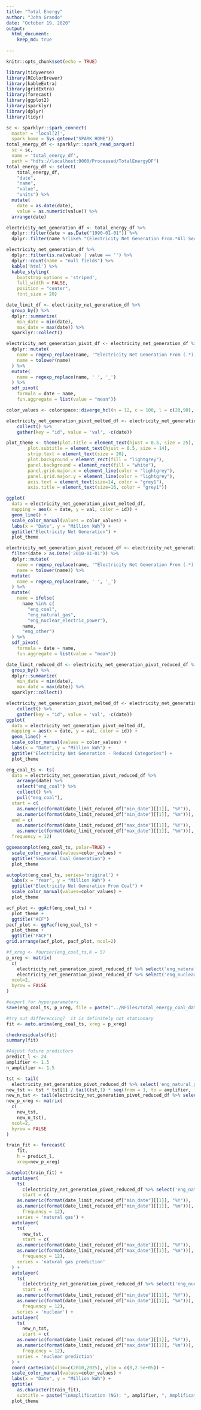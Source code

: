 ```yaml
---
title: "Total Energy"
author: "John Grando"
date: "October 19, 2020"
output: 
  html_document:
    keep_md: true
  
---
```


```r
knitr::opts_chunk$set(echo = TRUE)
```

```r
library(tidyverse)
library(RColorBrewer)
library(kableExtra)
library(gridExtra)
library(forecast)
library(ggplot2)
library(sparklyr)
library(dplyr)
library(tidyr)
```

```r
sc <- sparklyr::spark_connect(
  master = 'local[2]', 
  spark_home = Sys.getenv("SPARK_HOME"))
total_energy_df <- sparklyr::spark_read_parquet(
  sc = sc, 
  name = 'total_energy_df', 
  path = "hdfs://localhost:9000/Processed/TotalEnergyDF")
total_energy_df <- select(
    total_energy_df, 
    "date", 
    "name", 
    "value", 
    "units") %>% 
  mutate(
    date = as.date(date),
    value = as.numeric(value)) %>% 
  arrange(date)
```

```r
electricity_net_generation_df <- total_energy_df %>% 
  dplyr::filter(date > as.Date("1990-01-01")) %>% 
  dplyr::filter(name %rlike% "(Electricity Net Generation From.*All Sectors$)")
```

```r
electricity_net_generation_df %>% 
  dplyr::filter(is.na(value) | value == '') %>% 
  dplyr::count(name = "null fields") %>% 
  kable('html') %>% 
  kable_styling(
    bootstrap_options = 'striped',
    full_width = FALSE,
    position = "center",
    font_size = 20)
```


```r
date_limit_df <- electricity_net_generation_df %>% 
  group_by() %>% 
  dplyr::summarize(
    min_date = min(date), 
    max_date = max(date)) %>% 
  sparklyr::collect()
```


```r
electricity_net_generation_pivot_df <- electricity_net_generation_df %>% 
  dplyr::mutate(
    name = regexp_replace(name, '^Electricity Net Generation From (.*), All Sectors$', 'eng_$1'),
    name = tolower(name)
  ) %>% 
  mutate(
    name = regexp_replace(name, ' ', '_')
  ) %>% 
  sdf_pivot(
    formula = date ~ name, 
    fun.aggregate = list(value = "mean"))

```

```r
color_values <- colorspace::diverge_hcl(n = 12, c = 100, l = c(20,90), power = 1)

electricity_net_generation_pivot_melted_df <- electricity_net_generation_pivot_df %>% 
    collect() %>% 
    gather(key = "id", value = 'val', -c(date))

plot_theme <- theme(plot.title = element_text(hjust = 0.5, size = 25),
        plot.subtitle = element_text(hjust = 0.5, size = 14),
        strip.text = element_text(size = 20),
        plot.background = element_rect(fill = "lightgrey"), 
        panel.background = element_rect(fill = "white"), 
        panel.grid.major.x = element_line(color = "lightgrey"), 
        panel.grid.major.y = element_line(color = "lightgrey"), 
        axis.text = element_text(size=14, color = "grey1"), 
        axis.title = element_text(size=16, color = "grey1"))

ggplot(
  data = electricity_net_generation_pivot_melted_df, 
  mapping = aes(x = date, y = val, color = id)) +
  geom_line() +
  scale_color_manual(values = color_values) +
  labs(x = "Date", y = "Million kWh") +
  ggtitle("Electricity Net Generation") +
  plot_theme
```

```r
electricity_net_generation_pivot_reduced_df <- electricity_net_generation_df %>% 
  filter(date > as.Date('2010-01-01')) %>% 
  dplyr::mutate(
    name = regexp_replace(name, '^Electricity Net Generation From (.*), All Sectors$', 'eng_$1'),
    name = tolower(name)) %>% 
  mutate(
    name = regexp_replace(name, ' ', '_')
  ) %>% 
  mutate(
    name = ifelse(
      name %in% c(
        "eng_coal", 
        "eng_natural_gas", 
        "eng_nuclear_electric_power"), 
      name, 
      "eng_other")
  ) %>% 
  sdf_pivot(
    formula = date ~ name, 
    fun.aggregate = list(value = "mean"))

date_limit_reduced_df <- electricity_net_generation_pivot_reduced_df %>% 
  group_by() %>% 
  dplyr::summarize(
    min_date = min(date), 
    max_date = max(date)) %>% 
  sparklyr::collect()
```

```r
electricity_net_generation_pivot_melted_df <- electricity_net_generation_pivot_reduced_df %>% 
    collect() %>% 
    gather(key = "id", value = 'val', -c(date))
ggplot(
  data = electricity_net_generation_pivot_melted_df, 
  mapping = aes(x = date, y = val, color = id)) +
  geom_line() +
  scale_color_manual(values = color_values) +
  labs(x = "Date", y = "Million kWh") +
  ggtitle("Electricity Net Generation - Reduced Categories") +
  plot_theme
```


```r
eng_coal_ts <- ts(
  data = electricity_net_generation_pivot_reduced_df %>%  
    arrange(date) %>% 
    select("eng_coal") %>% 
    collect() %>% 
    pull("eng_coal"), 
  start = c(
    as.numeric(format(date_limit_reduced_df["min_date"][[1]], "%Y")), 
    as.numeric(format(date_limit_reduced_df["min_date"][[1]], "%m"))),
  end = c(
    as.numeric(format(date_limit_reduced_df["max_date"][[1]], "%Y")), 
    as.numeric(format(date_limit_reduced_df["max_date"][[1]], "%m"))),
  frequency = 12)
```

```r
ggseasonplot(eng_coal_ts, polar=TRUE) +
  scale_color_manual(values=color_values) +
  ggtitle("Seasonal Coal Generation") +
  plot_theme
```

```r
autoplot(eng_coal_ts, series='original') + 
  labs(x = "Year", y = "Million kWh") +
  ggtitle("Electricity Net Generation From Coal") +
  scale_color_manual(values=color_values) +
  plot_theme
```

```r
acf_plot <- ggAcf(eng_coal_ts) + 
  plot_theme +
  ggtitle("ACF")
pacf_plot <- ggPacf(eng_coal_ts) +
  plot_theme +
  ggtitle("PACF")
grid.arrange(acf_plot, pacf_plot, ncol=2)
```


```r
#f_xreg <- fourier(eng_coal_ts,K = 5)
p_xreg <- matrix(
  c(
    electricity_net_generation_pivot_reduced_df %>% select('eng_natural_gas') %>% pull(),
    electricity_net_generation_pivot_reduced_df %>% select('eng_nuclear_electric_power') %>% pull()),
  ncol=2, 
  byrow = FALSE
)

#export for hyperparameters
save(eng_coal_ts, p_xreg, file = paste("../RFiles/total_energy_coal_data.RData", sep="/"))

#try out differencing?  it is definitely not stationary
fit <- auto.arima(eng_coal_ts, xreg = p_xreg)

checkresiduals(fit)
summary(fit)
```

```r
#Adjust future predictors
predict_l <- 24
amplifier <- 1.5
n_amplifier <- 1.5

tst <- tail(
  electricity_net_generation_pivot_reduced_df %>% select('eng_natural_gas') %>% pull(), predict_l)
new_tst <- tst * tst[1] / tail(tst,1) * seq(from = 1, to = amplifier, length.out = predict_l)
new_n_tst <- tail(electricity_net_generation_pivot_reduced_df %>% select('eng_nuclear_electric_power') %>% pull(), predict_l) * seq(from = 1, to = n_amplifier, length.out = predict_l)
new_p_xreg <- matrix(
  c(
    new_tst,
    new_n_tst),
  ncol=2, 
  byrow = FALSE
)

train_fit <- forecast(
    fit,
    h = predict_l, 
    xreg=new_p_xreg)

autoplot(train_fit) +
  autolayer(
    ts(
      c(electricity_net_generation_pivot_reduced_df %>% select('eng_natural_gas') %>% pull()),
      start = c(
    as.numeric(format(date_limit_reduced_df["min_date"][[1]], "%Y")), 
    as.numeric(format(date_limit_reduced_df["min_date"][[1]], "%m"))),
      frequency = 12),
    series = 'natural gas') +
  autolayer(
    ts(
      new_tst,
      start = c(
    as.numeric(format(date_limit_reduced_df["max_date"][[1]], "%Y")), 
    as.numeric(format(date_limit_reduced_df["max_date"][[1]], "%m"))),
      frequency = 12),
    series = 'natural gas prediction'
  ) +
  autolayer(
    ts(
      c(electricity_net_generation_pivot_reduced_df %>% select('eng_nuclear_electric_power') %>% pull()),
      start = c(
    as.numeric(format(date_limit_reduced_df["min_date"][[1]], "%Y")), 
    as.numeric(format(date_limit_reduced_df["min_date"][[1]], "%m"))),
      frequency = 12),
    series = 'nuclear') +
  autolayer(
    ts(
      new_n_tst,
      start = c(
    as.numeric(format(date_limit_reduced_df["max_date"][[1]], "%Y")), 
    as.numeric(format(date_limit_reduced_df["max_date"][[1]], "%m"))),
      frequency = 12),
    series = 'nuclear prediction'
  ) +
  coord_cartesian(xlim=c(2010,2025), ylim = c(0,2.5e+05)) +
  scale_color_manual(values=color_values) +
  labs(x = "Date", y = "Million kWh") +
  ggtitle(
    as.character(train_fit), 
    subtitle = paste("\nAmplification (NG): ", amplifier, ", Amplification (Nuclear): ", n_amplifier)) +
  plot_theme
```

